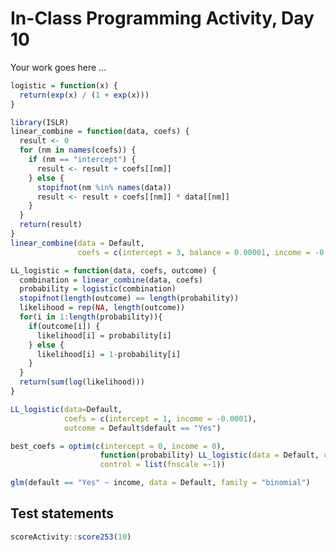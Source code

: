 # In-Class Programming Activity, Day 10

Your work goes here ...

```r
logistic = function(x) {
  return(exp(x) / (1 + exp(x)))
}
```



```r
library(ISLR)
linear_combine = function(data, coefs) {
  result <- 0
  for (nm in names(coefs)) {
    if (nm == "intercept") {
      result <- result + coefs[[nm]]
    } else {
      stopifnot(nm %in% names(data))
      result <- result + coefs[[nm]] * data[[nm]]
    }
  }
  return(result)
}
linear_combine(data = Default, 
               coefs = c(intercept = 3, balance = 0.00001, income = -0.0002))
```


```r
LL_logistic = function(data, coefs, outcome) {
  combination = linear_combine(data, coefs)
  probability = logistic(combination)
  stopifnot(length(outcome) == length(probability))
  likelihood = rep(NA, length(outcome))
  for(i in 1:length(probability)){
    if(outcome[i]) {
      likelihood[i] = probability[i]
    } else {
      likelihood[i] = 1-probability[i]
    }
  }
  return(sum(log(likelihood)))
}

LL_logistic(data=Default, 
            coefs = c(intercept = 1, income = -0.0001), 
            outcome = Default$default == "Yes")
```
```r
best_coefs = optim(c(intercept = 0, income = 0), 
                    function(probability) LL_logistic(data = Default, coefs = probability, outcome =  Default$default=="Yes"), 
                    control = list(fnscale =-1))
```


```r
glm(default == "Yes" ~ income, data = Default, family = "binomial")
```


## Test statements

```r
scoreActivity::score253(10)
```
